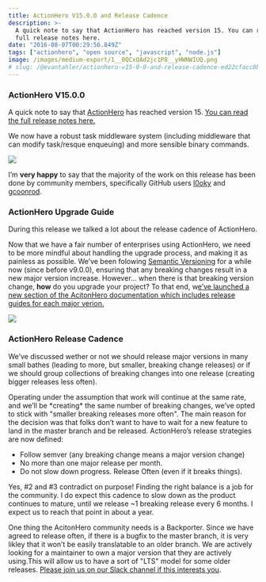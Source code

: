 ```yaml
---
title: ActionHero V15.0.0 and Release Cadence
description: >-
  A quick note to say that ActionHero has reached version 15. You can read the
  full release notes here.
date: "2016-08-07T00:29:56.849Z"
tags: ["actionhero", "open source", "javascript", "node.js"]
image: /images/medium-export/1__0QCxQAd2jc1P8__yHWNWIUQ.png
# slug: /@evantahler/actionhero-v15-0-0-and-release-cadence-ed22cfacc8b6
---
```


### ActionHero V15.0.0

A quick note to say that [ActionHero](http://www.actionherojs.com) has reached version 15. [You can read the full release notes here.](https://github.com/evantahler/actionhero/releases/tag/v15.0.0)

We now have a robust task middleware system (including middleware that can modify task/resque enqueuing) and more sensible binary commands.

![](/images/medium-export/1__ferA1ehHF40hn5EDKPGiXw.png)

I’m **very happy** to say that the majority of the work on this release has been done by community members, specifically GitHub users [l0oky](https://github.com/l0oky) and [gcoonrod](https://github.com/gcoonrod).

### ActionHero Upgrade Guide

During this release we talked a lot about the release cadence of ActionHero.

Now that we have a fair number of enterprises using ActionHero, we need to be more mindful about handling the upgrade process, and making it as painless as possible. We’ve been folowing [Semantic Versioning](http://semver.org) for a while now (since before v9.0.0), ensuring that any breaking changes result in a new major version increase. However… when there is that breaking version change, **how** do you upgrade your project? To that end, w[e’ve launched a new section of the AcitonHero documentation which includes release guides for each major verion.](http://www.actionherojs.com/docs/#upgrading-actionhero)

![](/images/medium-export/1__0QCxQAd2jc1P8__yHWNWIUQ.png)

### ActionHero Release Cadence

We’ve discussed wether or not we should release major versions in many small bathes (leading to more, but smaller, breaking change releases) or if we should group collections of breaking changes into one release (creating bigger releases less often).

Operating under the assumption that work will continue at the same rate, and we’ll be \*creating\* the same number of breaking changes, we’ve opted to stick with "smaller breaking releases more often". The main reason for the decision was that folks don’t want to have to wait for a new feature to land in the master branch and be released. ActionHero’s release strategies are now defined:

- Follow semver (any breaking change means a major version change)
- No more than one major release per month.
- Do not slow down progress. Release Often (even if it breaks things).

Yes, #2 and #3 contradict on purpose! Finding the right balance is a job for the community. I do expect this cadence to slow down as the product continues to mature, until we release ~1 breaking release every 6 months. I expect us to reach that point in about a year.

One thing the AcitonHero community needs is a Backporter. Since we have agreed to release often, if there is a bugfix to the master branch, it is very likley that it won’t be easily translatable to an older branch. We are actively looking for a maintainer to own a major version that they are actively using.This will allow us to have a sort of "LTS" model for some older releases. [Please join us on our Slack channel if this interests you](http://slack.actionherojs.com).
